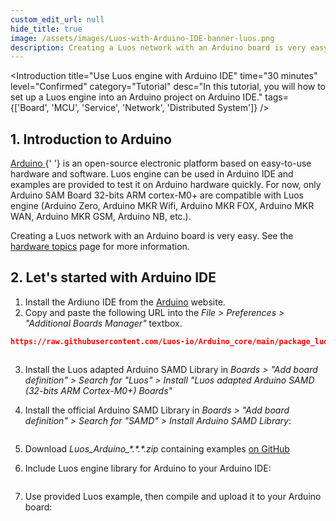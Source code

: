 ```yaml
---
custom_edit_url: null
hide_title: true
image: /assets/images/Luos-with-Arduino-IDE-banner-luos.png
description: Creating a Luos network with an Arduino board is very easy.
---
```




<Introduction
  title="Use Luos engine with Arduino IDE"
  time="30 minutes"
  level="Confirmed"
  category="Tutorial"
  desc="In this tutorial, you will how to set up a Luos engine into an Arduino project on Arduino IDE."
  tags={['Board', 'MCU', 'Service', 'Network', 'Distributed System']}
/>

## 1. Introduction to Arduino

<p>
  <a href="https://www.arduino.cc/" target="_blank">
    Arduino<IconExternalLink width="10"></IconExternalLink>
  </a>{' '}
  is an open-source electronic platform based on easy-to-use hardware and software. Luos engine can
  be used in Arduino IDE and examples are provided to test it on Arduino hardware quickly. For now,
  only Arduino SAM Board 32-bits ARM cortex-M0+ are compatible with Luos engine (Arduino Zero,
  Arduino MKR Wifi, Arduino MKR FOX, Arduino MKR WAN, Arduino MKR GSM, Arduino NB, etc.).
</p>

Creating a Luos network with an Arduino board is very easy. See the [hardware topics](/docs/hardware-consideration) page for more information.

## 2. Let's started with Arduino IDE

1.  Install the Ardiuno IDE from the <a href="https://www.arduino.cc/" target="_blank">Arduino<IconExternalLink width="10"></IconExternalLink></a> website.
2.  Copy and paste the following URL into the _File > Preferences > "Additional Boards Manager"_ textbox.

```json
https://raw.githubusercontent.com/Luos-io/Arduino_core/main/package_luos_index.json
```

<div align="center">
  <Image sources={{ light: '/assets/images/arduino_board_luos_preferences.png' }} />
</div>

3.  Install the Luos adapted Arduino SAMD Library in _Boards > "Add board definition" > Search for "Luos" > Install "Luos adapted Arduino SAMD (32-bits ARM Cortex-M0+) Boards"_

4.  Install the official Arduino SAMD Library in _Boards > "Add board definition" > Search for "SAMD" > Install Arduino SAMD Library_:

<div align="center">
  <Image sources={{ light: '/assets/images/arduino_Luos_board.png' }} />
</div>

5.  Download _Luos_Arduino\_\*.\*.\*.zip_ containing examples <a href="https://github.com/Luos-io/luos_engine/releases" target="_blank">on GitHub<IconExternalLink width="10"></IconExternalLink></a>

6.  Include Luos engine library for Arduino to your Arduino IDE:

<div align="center">
  <Image sources={{ light: '/assets/images/arduino_include_library.png' }} />
</div>

7.  Use provided Luos example, then compile and upload it to your Arduino board:

<div align="center">
  <Image sources={{ light: '/assets/images/arduino_Luos_example.png' }} />
</div>
